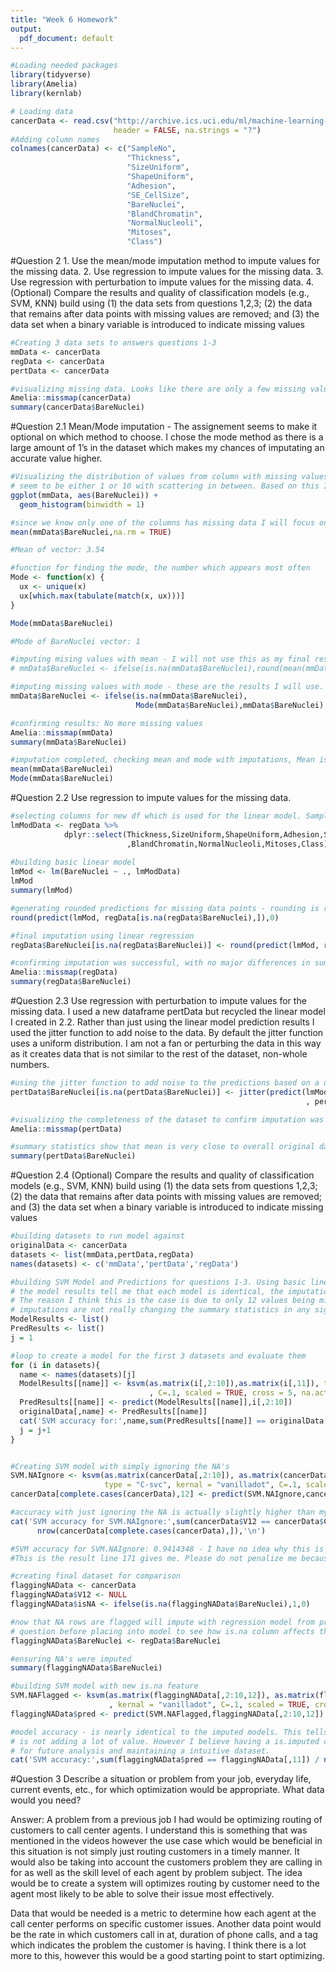 ```yaml
---
title: "Week 6 Homework"
output:
  pdf_document: default
---
```



```r
#Loading needed packages
library(tidyverse)
library(Amelia)
library(kernlab)
```



```r

# Loading data
cancerData <- read.csv("http://archive.ics.uci.edu/ml/machine-learning-databases/breast-cancer-wisconsin/breast-cancer-wisconsin.data", 
                       header = FALSE, na.strings = "?")
#Adding column names
colnames(cancerData) <- c("SampleNo", 
                          "Thickness", 
                          "SizeUniform", 
                          "ShapeUniform", 
                          "Adhesion", 
                          "SE_CellSize", 
                          "BareNuclei", 
                          "BlandChromatin", 
                          "NormalNucleoli", 
                          "Mitoses", 
                          "Class")

```


#Question 2
1. Use the mean/mode imputation method to impute values for the missing data.
2. Use regression to impute values for the missing data.
3. Use regression with perturbation to impute values for the missing data.
4. (Optional) Compare the results and quality of classification models (e.g., SVM, KNN) build using
(1) the data sets from questions 1,2,3; (2) the data that remains after data points with missing
values are removed; and (3) the data set when a binary variable is introduced to indicate missing
values

```r
#Creating 3 data sets to answers questions 1-3
mmData <- cancerData
regData <- cancerData
pertData <- cancerData

#visualizing missing data. Looks like there are only a few missing values for BareNuclei
Amelia::missmap(cancerData)
summary(cancerData$BareNuclei)

```

#Question 2.1 
Mean/Mode imputation - The assignement seems to make it optional on which method to choose. I chose the mode method as there is a large amount of 1's in the dataset which makes my chances of imputating an accurate value higher. 
```r
#Visualizing the distribution of values from column with missing values. Most datapoints 
# seem to be either 1 or 10 with scattering in between. Based on this I am choosing the mode imputation method. 
ggplot(mmData, aes(BareNuclei)) +
  geom_histogram(binwidth = 1)

#since we know only one of the columns has missing data I will focus on this alone for mean/mode imputation. 
mean(mmData$BareNuclei,na.rm = TRUE)

#Mean of vector: 3.54

#function for finding the mode, the number which appears most often 
Mode <- function(x) {
  ux <- unique(x)
  ux[which.max(tabulate(match(x, ux)))]
}

Mode(mmData$BareNuclei)

#Mode of BareNuclei vector: 1

#imputing mising values with mean - I will not use this as my final result. Just demonstrating for homework. 
# mmData$BareNuclei <- ifelse(is.na(mmData$BareNuclei),round(mean(mmData$BareNuclei,na.rm = TRUE),0),mmData$BareNuclei)

#imputing missing values with mode - these are the results I will use. 
mmData$BareNuclei <- ifelse(is.na(mmData$BareNuclei),
                            Mode(mmData$BareNuclei),mmData$BareNuclei)

#confirming results: No more missing values 
Amelia::missmap(mmData)
summary(mmData$BareNuclei)

#imputation completed, checking mean and mode with imputations, Mean is slightly lowered to 3.48 from 3.54. 
mean(mmData$BareNuclei)
Mode(mmData$BareNuclei)
```

#Question 2.2
Use regression to impute values for the missing data.

```r
#selecting columns for new df which is used for the linear model. SampleNo is not important to results. 
lmModData <- regData %>% 
            dplyr::select(Thickness,SizeUniform,ShapeUniform,Adhesion,SE_CellSize,BareNuclei
                          ,BlandChromatin,NormalNucleoli,Mitoses,Class) 
            
#building basic linear model
lmMod <- lm(BareNuclei ~ ., lmModData)
lmMod
summary(lmMod)

#generating rounded predictions for missing data points - rounding is required as all observations are whole numbers
round(predict(lmMod, regData[is.na(regData$BareNuclei),]),0)

#final imputation using linear regression
regData$BareNuclei[is.na(regData$BareNuclei)] <- round(predict(lmMod, regData[is.na(regData$BareNuclei),]),0)

#confirming imputation was successful, with no major differences in summary stats 
Amelia::missmap(regData)
summary(regData$BareNuclei)

```

#Question 2.3 
Use regression with perturbation to impute values for the missing data. I used a new dataframe pertData but recycled the linear model I created in 2.2. Rather than just using the linear model prediction results I used the jitter function to add noise to the data. By default the jitter function uses a uniform distribution. I am not a fan or perturbing the data in this way as it creates data that is not similar to the rest of the dataset, non-whole numbers. 
```r

#using the jitter function to add noise to the predictions based on a uniform distribution of the vector 
pertData$BareNuclei[is.na(pertData$BareNuclei)] <- jitter(predict(lmMod
                                                                  , pertData[is.na(pertData$BareNuclei),]))

#visualizing the completeness of the dataset to confirm imputation was successful 
Amelia::missmap(pertData)

#summary statistics show that mean is very close to overall original dataset
summary(pertData$BareNuclei)
```

#Question 2.4 
(Optional) Compare the results and quality of classification models (e.g., SVM, KNN) build using
(1) the data sets from questions 1,2,3; (2) the data that remains after data points with missing
values are removed; and (3) the data set when a binary variable is introduced to indicate missing
values

```r
#building datasets to run model against
originalData <- cancerData 
datasets <- list(mmData,pertData,regData)
names(datasets) <- c('mmData','pertData','regData')

#building SVM Model and Predictions for questions 1-3. Using basic linear kernal for comparisons 
# the model results tell me that each model is identical, the imputations made little difference. 
# The reason I think this is the case is due to only 12 values being missing in the dataset and the 
# imputations are not really changing the summary statistics in any significant way.
ModelResults <- list()
PredResults <- list()
j = 1

#loop to create a model for the first 3 datasets and evaluate them 
for (i in datasets){
  name <- names(datasets)[j]
  ModelResults[[name]] <- ksvm(as.matrix(i[,2:10]),as.matrix(i[,11]), type = "C-svc", kernal = "vanilladot"
                               , C=.1, scaled = TRUE, cross = 5, na.action = na.omit)
  PredResults[[name]] <- predict(ModelResults[[name]],i[,2:10])
  originalData[,name] <- PredResults[[name]]
  cat('SVM accuracy for:',name,sum(PredResults[[name]] == originalData[,11]) / nrow(originalData),'\n')
  j = j+1
}


#Creating SVM model with simply ignoring the NA's
SVM.NAIgnore <- ksvm(as.matrix(cancerData[,2:10]), as.matrix(cancerData[,11]), 
                     type = "C-svc", kernal = "vanilladot", C=.1, scaled = TRUE, cross = 5, na.action = na.omit)
cancerData[complete.cases(cancerData),12] <- predict(SVM.NAIgnore,cancerData[complete.cases(cancerData),2:10])

#accuracy with just ignoring the NA is actually slightly higher than my imputed models 
cat('SVM accuracy for SVM.NAIgnore:',sum(cancerData$V12 == cancerData$Class) / 
      nrow(cancerData[complete.cases(cancerData),]),'\n')

#SVM accuracy for SVM.NAIgnore: 0.9414348 - I have no idea why this is not showing in the PDF output. 
#This is the result line 171 gives me. Please do not penalize me because knitr is not evaluating properly. 

#creating final dataset for comparison
flaggingNAData <- cancerData
flaggingNAData$V12 <- NULL
flaggingNAData$isNA <- ifelse(is.na(flaggingNAData$BareNuclei),1,0)

#now that NA rows are flagged will impute with regression model from previous 
# question before placing into model to see how is.na column affects the model 
flaggingNAData$BareNuclei <- regData$BareNuclei

#ensuring NA's were imputed 
summary(flaggingNAData$BareNuclei)

#building SVM model with new is.na feature
SVM.NAFlagged <- ksvm(as.matrix(flaggingNAData[,2:10,12]), as.matrix(flaggingNAData[,11]), type = "C-svc"
                      , kernal = "vanilladot", C=.1, scaled = TRUE, cross = 5)
flaggingNAData$pred <- predict(SVM.NAFlagged,flaggingNAData[,2:10,12])

#model accuracy - is nearly identical to the imputed models. This tells me that the new feature 
# is not adding a lot of value. However I believe having a is.imputed column is very important 
# for future analysis and maintaining a intuitive dataset. 
cat('SVM accuracy:',sum(flaggingNAData$pred == flaggingNAData[,11]) / nrow(flaggingNAData),'\n')

```

#Question 3
Describe a situation or problem from your job, everyday life, current events, etc., for which optimization
would be appropriate. What data would you need? 

Answer:
A problem from a previous job I had would be optimizing routing of customers to call center agents. I understand this is something that was mentioned in the videos however the use case which would be beneficial in this situation is not simply just routing customers in a timely manner. It would also be taking into account the customers problem they are calling in for as well as the skill level of each agent by problem subject. The idea would be to create a system will optimizes routing by customer need to the agent most likely to be able to solve their issue most effectively. 

Data that would be needed is a metric to determine how each agent at the call center performs on specific customer issues. Another data point would be the rate in which customers call in at, duration of phone calls, and a tag which indicates the problem the customer is having. I think there is a lot more to this, however this would be a good starting point to start optimizing. 
